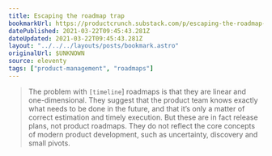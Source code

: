 ```yaml
---
title: Escaping the roadmap trap
bookmarkUrl: https://productcrunch.substack.com/p/escaping-the-roadmap-trap
datePublished: 2021-03-22T09:45:43.281Z
dateUpdated: 2021-03-22T09:45:43.281Z
layout: "../../../layouts/posts/bookmark.astro"
originalUrl: $UNKNOWN
source: eleventy
tags: ["product-management", "roadmaps"]
---
```


> The problem with `[timeline`] roadmaps is that they are linear and one-dimensional. They suggest that the product team knows exactly what needs to be done in the future, and that it’s only a matter of correct estimation and timely execution. But these are in fact release plans, not product roadmaps. They do not reflect the core concepts of modern product development, such as uncertainty, discovery and small pivots.
